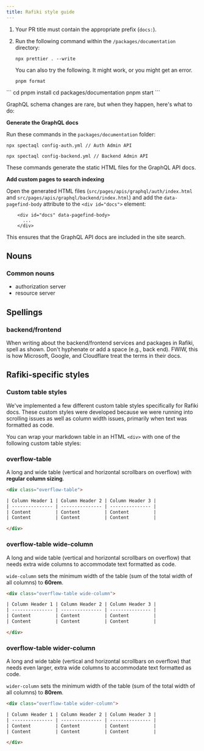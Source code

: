 ```yaml
---
title: Rafiki style guide
---
```



<Card title="Before committing changes" icon="star">

1. Your PR title must contain the appropriate prefix (`docs:`).

2. Run the following command within the `/packages/documentation` directory:

    ```
    npx prettier . --write
    ```

    You can also try the following. It might work, or you might get an error. 

    ```
    pnpm format
    ```
</Card>

<Card title="After a Starlight upgrade to rafiki" icon="star">
```
cd <to project folder>
pnpm install
cd packages/documentation
pnpm start
```
</Card>

<Card title="After a GraphQL schema change" icon="star">

GraphQL schema changes are rare, but when they happen, here's what to do:

**Generate the GraphQL docs**

Run these commands in the `packages/documentation` folder:

```
npx spectaql config-auth.yml // Auth Admin API

npx spectaql config-backend.yml // Backend Admin API
```

These commands generate the static HTML files for the GraphQL API docs.

**Add custom pages to search indexing**

Open the generated HTML files (`src/pages/apis/graphql/auth/index.html` and `src/pages/apis/graphql/backend/index.html`) and add the `data-pagefind-body` attribute to the `<div id="docs">` element:

```
    <div id="docs" data-pagefind-body>
      ...
    </div>
```

This ensures that the GraphQL API docs are included in the site search.
</Card>

## Nouns

### Common nouns
* authorization server
* resource server 

## Spellings

### backend/frontend 

When writing about the backend/frontend services and packages in Rafiki, spell as shown. Don't hyphenate or add a space (e.g., back end). FWIW, this is how Microsoft, Google, and Cloudflare treat the terms in their docs.

## Rafiki-specific styles

### Custom table styles

We've implemented a few different custom table styles specifically for Rafiki docs. These custom styles were developed because we were running into scrolling issues as well as column width issues, primarily when text was formatted as code.

You can wrap your markdown table in an HTML `<div>` with one of the following custom table styles:

### overflow-table

A long and wide table (vertical and horizontal scrollbars on overflow) with **regular column sizing**.

```html
<div class="overflow-table">

| Column Header 1 | Column Header 2 | Column Header 3 |
| --------------- | --------------- | --------------- |
| Content         | Content         | Content         |
| Content         | Content         | Content         |

</div>
```

### overflow-table wide-column

A long and wide table (vertical and horizontal scrollbars on overflow) that needs extra wide columns to accommodate text formatted as code.

`wide-column` sets the minimum width of the table (sum of the total width of all columns) to **60rem**.

```html
<div class="overflow-table wide-column">

| Column Header 1 | Column Header 2 | Column Header 3 |
| --------------- | --------------- | --------------- |
| Content         | Content         | Content         |
| Content         | Content         | Content         |

</div>
```

### overflow-table wider-column

A long and wide table (vertical and horizontal scrollbars on overflow) that needs even larger, extra wide columns to accommodate text formatted as code.

`wider-column` sets the minimum width of the table (sum of the total width of all columns) to **80rem**.

```html
<div class="overflow-table wider-column">

| Column Header 1 | Column Header 2 | Column Header 3 |
| --------------- | --------------- | --------------- |
| Content         | Content         | Content         |
| Content         | Content         | Content         |

</div>
```